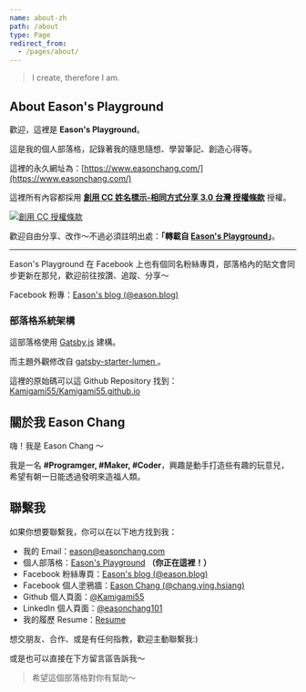 ```yaml
---
name: about-zh
path: /about
type: Page
redirect_from:
  - /pages/about/
---
```


> I create, therefore I am.

## About Eason's Playground

歡迎，這裡是 **Eason's Playground**。

這是我的個人部落格，記錄著我的隨思隨想、學習筆記、創造心得等。

這裡的永久網址為：[https://www.easonchang.com/](https://www.easonchang.com/)

這裡所有內容都採用 **<a rel="license" href="http://creativecommons.org/licenses/by-sa/3.0/tw/">創用 CC 姓名標示-相同方式分享 3.0 台灣 授權條款</a>** 授權。

<a rel="license" href="http://creativecommons.org/licenses/by-sa/3.0/tw/">
  <img
    alt="創用 CC 授權條款"
    style={{ display: 'inline-block', borderWidth: '0' }}
    src="https://i.creativecommons.org/l/by-sa/3.0/tw/88x31.png"
  />
</a>

歡迎自由分享、改作～不過必須註明出處：**「轉載自 [Eason's Playground](https://www.easonchang.com/)」**。

---

Eason's Playground 在 Facebook 上也有個同名粉絲專頁，部落格內的貼文會同步更新在那兒，歡迎前往按讚、追蹤、分享～

Facebook 粉專：[Eason's blog (@eason.blog)](https://www.facebook.com/eason.blog/)

### 部落格系統架構

這部落格使用 [Gatsby.js](https://www.gatsbyjs.com/) 建構。

而主題外觀修改自 [gatsby-starter-lumen
](https://www.gatsbyjs.com/starters/alxshelepenok/gatsby-starter-lumen/)。

這裡的原始碼可以這 Github Repository 找到：[Kamigami55/Kamigami55.github.io](https://github.com/Kamigami55/Kamigami55.github.io)

## 關於我 Eason Chang

嗨！我是 Eason Chang ～

我是一名 **\#Programger, \#Maker, \#Coder**，興趣是動手打造些有趣的玩意兒，希望有朝一日能透過發明來造福人類。

## 聯繫我

如果你想要聯繫我，你可以在以下地方找到我：

- 我的 Email：[eason@easonchang.com](mailto:eason@easonchang.com)
- 個人部落格：[Eason's Playground](https://www.easonchang.com/) **（你正在這裡！）**
- Facebook 粉絲專頁：[Eason's blog (@eason.blog)](https://www.facebook.com/eason.blog/)
- Facebook 個人塗鴉牆：[Eason Chang (@chang.ying.hsiang)](https://www.facebook.com/chang.ying.hsiang)
- Github 個人頁面：[@Kamigami55](https://github.com/Kamigami55)
- LinkedIn 個人頁面：[@easonchang101](https://www.linkedin.com/in/easonchang101/)
- 我的履歷 Resume：[Resume](https://www.cakeresume.com/eason-chang)

想交朋友、合作、或是有任何指教，歡迎主動聯繫我:)

或是也可以直接在下方留言區告訴我～

> 希望這個部落格對你有幫助～

